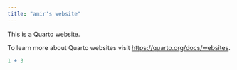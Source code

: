 ```yaml
---
title: "amir's website"
---
```


This is a Quarto website.

To learn more about Quarto websites visit <https://quarto.org/docs/websites>.

```r
1 + 3
```
